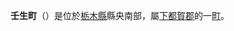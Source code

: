 {{日本町村|
自治體名=壬生|
町村=町|
圖像=[[File:Mibujō_honmaru_entrance.JPG|240px]]|
圖像說明=[[壬生城|壬生城]]遺跡（壬生町古城遺址公園）|
町村章=|
日文原名=壬生町|
平假名=みぶまち|
羅馬字拼音=Mibu-machi|
都道府縣=栃木縣|
支廳=|
郡=下都賀郡|
編號=09361-1|
面積=61.08|
邊界未定=|
人口=39,833|
統計時間=2007年8月1日|
自治體=[[宇都宮市|宇都宮市]]・[[鹿沼市|鹿沼市]]・[[下野市|下野市]]・<br />[[栃木市|栃木市]]|
樹=|
花=|
鳥=|
其他象徵物=|
其他象徵=|
郵遞區號=321-0292|
所在地=下都賀郡壬生町通町12番22號|
電話號碼=282-81-1806|
外部連結=http://www.town.mibu.tochigi.jp/|
經度=|
緯度=|
地圖=|
注記=
}}

'''壬生町'''（{{jpn|j=壬生町|hg=みぶまち|rm=Mibu machi|f=y}}）是位於[[栃木縣|栃木縣]]縣央南部，屬[[下都賀郡|下都賀郡]]的一[[市町村|町]]。
{{栃木縣}}{{Authority control}}